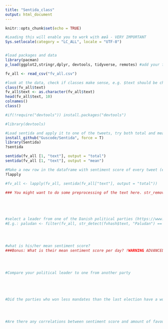 ```yaml
---
title: "Sentida_class"
output: html_document
---
```


```r
knitr::opts_chunk$set(echo = TRUE)
```


```r
#Loading this will enable you to work with æøå - VERY IMPORTANT
Sys.setlocale(category = "LC_ALL", locale = "UTF-8")


#load packages and data
library(pacman)
p_load(ggplot2,stringr,dplyr, devtools, tidyverse, remotes) #add your favorite packages

fv_all <- read_csv("fv_all.csv")

#look at the data, check if classes make sense, e.g. $text should be character
class(fv_all$text)
fv_all$text <- as.character(fv_all$text)
head(fv_all$text, 10)
colnames()
class()

#if(!require("devtools")) install.packages("devtools")

#library(devtools)

#Load sentida and apply it to one of the tweets, try both total and mean
install_github("Guscode/Sentida", force = T)
library(Sentida)
?sentida

sentida(fv_all [1, "text"], output = "total")
sentida(fv_all [1, "text"], output = "mean")

#Make a new row in the dataframe with sentiment score of every tweet (e.g use lapply() or make a loop if you dare)
?lapply

#fv_all <- lapply(fv_all, sentida(fv_all["text"], output = "total"))
```


```r
### You might want to do some preprocessing of the text here. str_remove_all() is cute, tolower() is cool, str_replace_all() is sexy. Make the tweets lowercase and remove all numbers (Major hint alert: str_remove_all(fv_all$text,[:digit:]))





#select a leader from one of the Danish political parties (https://www.dr.dk/nyheder/politik/resultater/folketingsvalg). From fv_all make a new dataframe including only tweets mentioning this person. 
#E.g.: paludan <- filter(fv_all, str_detect(fvhash$text, "Paludan") == T)




#what is his/her mean sentiment score?
###Bonus: What is their mean sentiment score per day? !WARNING ADVANCED PLEASE SKIP! lifesaver: aggregate()




#Compare your political leader to one from another party





#Did the parties who won less mandates than the last election have a worse sentiment score than the rest?




#Are there any correlations between sentiment score and amount of favourites/retweets?




```


